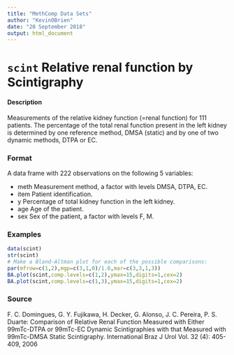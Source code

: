 ```yaml
---
title: "MethComp Data Sets"
author: "KevinOBrien"
date: "20 September 2018"
output: html_document
---
```




``scint`` Relative renal function by Scintigraphy
==============================================

#### Description
Measurements of the relative kidney function (=renal function) for 111 patients. The percentage
of the total renal function present in the left kidney is determined by one reference method, DMSA
(static) and by one of two dynamic methods, DTPA or EC.

### Format
A data frame with 222 observations on the following 5 variables:

* meth Measurement method, a factor with levels DMSA, DTPA, EC.
* item Patient identification.
* y Percentage of total kidney function in the left kidney.
* age Age of the patient.
* sex Sex of the patient, a factor with levels F, M.

### Examples
```r
data(scint)
str(scint)
# Make a Bland-Altman plot for each of the possible comparisons:
par(mfrow=c(1,2),mgp=c(3,1,0)/1.6,mar=c(3,3,1,3))
BA.plot(scint,comp.levels=c(1,2),ymax=15,digits=1,cex=2)
BA.plot(scint,comp.levels=c(1,3),ymax=15,digits=1,cex=2)

```

### Source
F. C. Domingues, G. Y. Fujikawa, H. Decker, G. Alonso, J. C. Pereira, P. S. Duarte: Comparison
of Relative Renal Function Measured with Either 99mTc-DTPA or 99mTc-EC Dynamic Scintigraphies
with that Measured with 99mTc-DMSA Static Scintigraphy. International Braz J Urol Vol.
32 (4): 405-409, 2006
